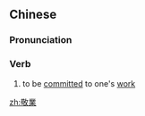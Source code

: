 {{also|敬业}}
==Chinese==
{{zh-forms|s=敬业}}

===Pronunciation===
{{zh-pron
|m=jìngyè
|cat=v
}}

===Verb===
{{zh-verb}}

# to be [[committed]] to one's [[work]]

[[zh:敬業]]